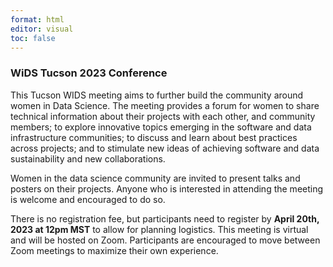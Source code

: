 ```yaml
---
format: html
editor: visual
toc: false
---
```


### WiDS Tucson 2023 Conference

This Tucson WIDS meeting aims to further build the community around women in Data Science. The meeting provides a forum for women to share technical information about their projects with each other, and community members; to explore innovative topics emerging in the software and data infrastructure communities; to discuss and learn about best practices across projects; and to stimulate new ideas of achieving software and data sustainability and new collaborations.

Women in the data science community are invited to present talks and posters on their projects. Anyone who is interested in attending the meeting is welcome and encouraged to do so.

There is no registration fee, but participants need to register by **April 20th, 2023 at 12pm MST** to allow for planning logistics. This meeting is virtual and will be hosted on Zoom. Participants are encouraged to move between Zoom meetings to maximize their own experience.
